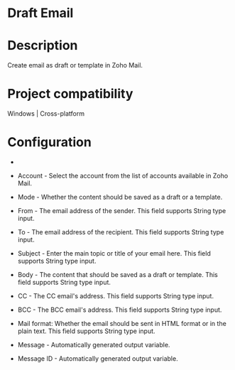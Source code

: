 ﻿# Draft Email

# Description

Create email as draft or template in Zoho Mail.

# Project compatibility

Windows | Cross-platform

# Configuration

* 
* Account - Select the account from the list of accounts available in Zoho Mail.
* Mode - Whether the content should be saved as a draft or a template.
* From - The email address of the sender. This field supports String type input.
* To - The email address of the recipient. This field supports String type input.
* Subject - Enter the main topic or title of your email here. This field supports String type input.
* Body - The content that should be saved as a draft or template. This field supports String type input.
* CC - The CC email's address. This field supports String type input.
* BCC - The BCC email's address. This field supports String type input.







* Mail format: Whether the email should be sent in HTML format or in the plain text. This field supports String type input.



* Message - Automatically generated output variable.
* Message ID - Automatically generated output variable.

